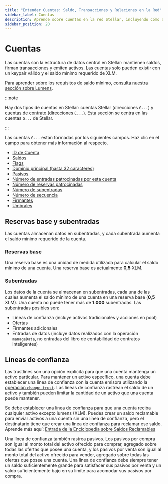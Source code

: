 ```yaml
---
title: "Entender Cuentas: Saldo, Transacciones y Relaciones en la Red"
sidebar_label: Cuentas
description: Aprende sobre cuentas en la red Stellar, incluyendo cómo almacenan saldos, firman transacciones e interactúan con activos, contratos inteligentes y otras funciones.
sidebar_position: 20
---
```


# Cuentas

Las cuentas son la estructura de datos central en Stellar: mantienen saldos, firman transacciones y emiten activos. Las cuentas solo pueden existir con un keypair válido y el saldo mínimo requerido de XLM.

Para aprender sobre los requisitos de saldo mínimo, [consulta nuestra sección sobre Lumens](../lumens.mdx#minimum-balance).

:::note

Hay dos tipos de cuentas en Stellar: cuentas Stellar (direcciones `G...`) y [cuentas de contrato (direcciones `C...`)](../../../build/smart-contracts/example-contracts/custom-account.mdx). Esta sección se centra en las cuentas `G...` de Stellar.

:::

Las cuentas `G...` están formadas por los siguientes campos. Haz clic en el campo para obtener más información al respecto.

- [ID de Cuenta](../../glossary.mdx#account-id)
- [Saldos](../../glossary.mdx#balance)
- [Flags](../../glossary.mdx#flags)
- [Dominio principal (hasta 32 caracteres)](../../glossary.mdx#home-domain)
- [Pasivos](../../glossary.mdx#liability)
- [Número de entradas patrocinadas por esta cuenta](../../encyclopedia/transactions-specialized/sponsored-reserves.mdx)
- [Número de reservas patrocinadas](../../encyclopedia/transactions-specialized/sponsored-reserves.mdx)
- [Número de subentradas](./accounts.mdx#subentries)
- [Número de secuencia](../../glossary.mdx#sequence-number)
- [Firmantes](../../encyclopedia/security/signatures-multisig.mdx)
- [Umbrales](../../encyclopedia/security/signatures-multisig.mdx#thresholds)

## Reservas base y subentradas

Las cuentas almacenan datos en subentradas, y cada subentrada aumenta el saldo mínimo requerido de la cuenta.

### Reservas base

Una reserva base es una unidad de medida utilizada para calcular el saldo mínimo de una cuenta. Una reserva base es actualmente <b>0,5</b> XLM.

### Subentradas

Los datos de la cuenta se almacenan en subentradas, cada una de las cuales aumenta el saldo mínimo de una cuenta en una reserva base (<b>0,5</b> XLM). Una cuenta no puede tener más de <b>1.000</b> subentradas. Las subentradas posibles son:

- Líneas de confianza (incluye activos tradicionales y acciones en pool)
- Ofertas
- Firmantes adicionales
- Entradas de datos (incluye datos realizados con la operación `manageData`, no entradas del libro de contabilidad de contratos inteligentes)

## Líneas de confianza

Las trustlines son una opción explícita para que una cuenta mantenga un activo particular. Para mantener un activo específico, una cuenta debe establecer una línea de confianza con la cuenta emisora utilizando la [operación `change_trust`](../transactions/list-of-operations.mdx#change-trust). Las líneas de confianza rastrean el saldo de un activo y también pueden limitar la cantidad de un activo que una cuenta puede mantener.

Se debe establecer una línea de confianza para que una cuenta reciba cualquier activo excepto lumens (XLM). Puedes crear un saldo reclamable para enviar activos a una cuenta sin una línea de confianza, pero el destinatario tiene que crear una línea de confianza para reclamar ese saldo. Aprende más aquí: [Entrada de la Enciclopedia sobre Saldos Reclamables](../../encyclopedia/transactions-specialized/claimable-balances.mdx)

Una línea de confianza también rastrea pasivos. Los pasivos por compra son igual al monto total del activo ofrecido para comprar, agregado sobre todas las ofertas que posee una cuenta, y los pasivos por venta son igual al monto total del activo ofrecido para vender, agregado sobre todas las ofertas que posee una cuenta. Una línea de confianza debe siempre tener un saldo suficientemente grande para satisfacer sus pasivos por venta y un saldo suficientemente bajo en su límite para acomodar sus pasivos por compra.
